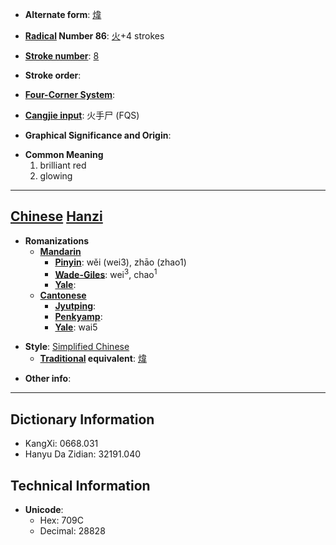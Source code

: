 * '''Alternate form''': [[煒]]

* '''[[Wiktionary:Chinese radical index| Radical]] Number 86''': [[Wiktionary:Chinese radical index 火|火]]+4 strokes

* '''[[Wiktionary:Chinese total strokes index|Stroke number]]''': [[Wiktionary:Chinese total strokes index 8|8]]

* '''Stroke order''': 

* '''[[Wiktionary:Chinese four corner index|Four-Corner System]]''': 

* '''[[Wiktionary:Chinese Cangjie index|Cangjie input]]''': 火手尸 (FQS)

* '''Graphical Significance and Origin''': 

* '''Common Meaning'''
*#brilliant red
*# glowing


----

== [[Chinese]] [[Hanzi]] ==

* '''Romanizations'''
** '''[[Mandarin]]'''
*** '''[[Pinyin]]''': wěi (wei3), zhāo (zhao1)
*** '''[[Wade-Giles]]''': wei<sup>3</sup>, chao<sup>1</sup>
*** '''[[Yale]]''': 
** '''[[Cantonese]]'''
*** '''[[Jyutping]]''':
*** '''[[Penkyamp]]''': 
*** '''[[Yale]]''': wai5

* '''Style''': [[Simplified Chinese]] 
** '''[[Traditional Chinese|Traditional]] equivalent''': [[煒]]

* '''Other info''': 

----

== Dictionary Information ==

* KangXi: 0668.031
* Hanyu Da Zidian: 32191.040

== Technical Information ==

* '''Unicode''':
** Hex: 709C
** Decimal: 28828